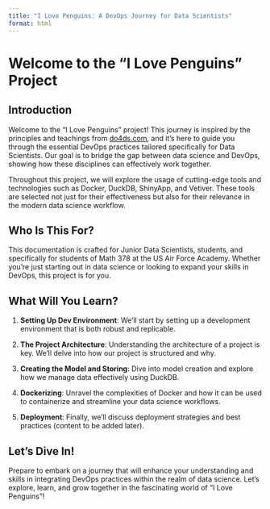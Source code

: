 ```yaml
---
title: "I Love Penguins: A DevOps Journey for Data Scientists"
format: html
---
```


# Welcome to the "I Love Penguins" Project

## Introduction

Welcome to the "I Love Penguins" project! This journey is inspired by the principles and teachings from [do4ds.com](https://do4ds.com), and it's here to guide you through the essential DevOps practices tailored specifically for Data Scientists. Our goal is to bridge the gap between data science and DevOps, showing how these disciplines can effectively work together.

Throughout this project, we will explore the usage of cutting-edge tools and technologies such as Docker, DuckDB, ShinyApp, and Vetiver. These tools are selected not just for their effectiveness but also for their relevance in the modern data science workflow. 

## Who Is This For?

This documentation is crafted for Junior Data Scientists, students, and specifically for students of Math 378 at the US Air Force Academy. Whether you're just starting out in data science or looking to expand your skills in DevOps, this project is for you.

## What Will You Learn?

1. **Setting Up Dev Environment**: We'll start by setting up a development environment that is both robust and replicable.

2. **The Project Architecture**: Understanding the architecture of a project is key. We'll delve into how our project is structured and why.

3. **Creating the Model and Storing**: Dive into model creation and explore how we manage data effectively using DuckDB.

4. **Dockerizing**: Unravel the complexities of Docker and how it can be used to containerize and streamline your data science workflows.

5. **Deployment**: Finally, we'll discuss deployment strategies and best practices (content to be added later).

## Let's Dive In!

Prepare to embark on a journey that will enhance your understanding and skills in integrating DevOps practices within the realm of data science. Let's explore, learn, and grow together in the fascinating world of "I Love Penguins"!

